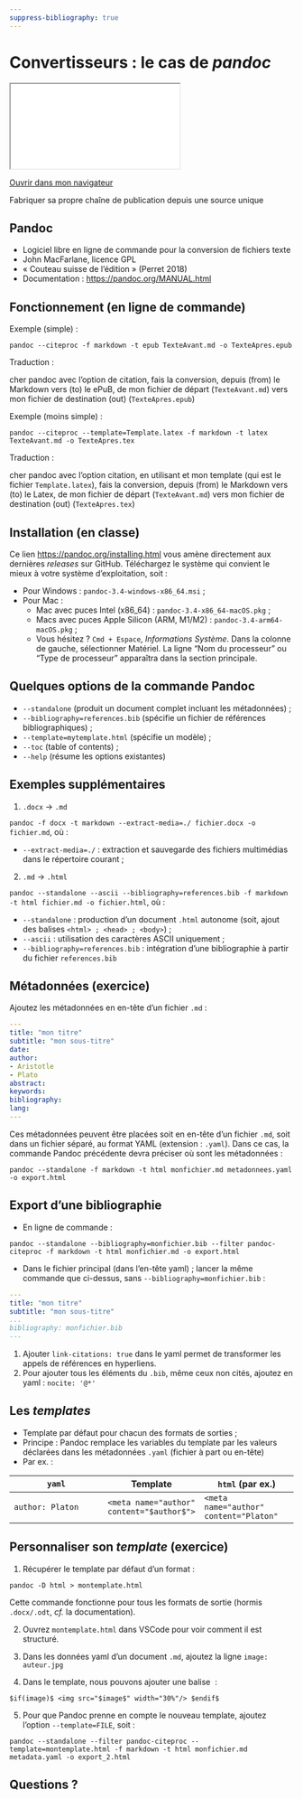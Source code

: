 ```yaml
---
suppress-bibliography: true
---
```


# Convertisseurs : le cas de *pandoc* 

::: {.content-visible when-format="html" unless-format="revealjs"}

```{=html}
<iframe src="_slides/pandoc.html"></iframe>
```
[Ouvrir dans mon navigateur](_slides/pandoc.html){target="_blank"} 

::: 

Fabriquer sa propre chaîne de publication depuis une source unique  

## Pandoc 

- Logiciel libre en ligne de commande pour la conversion de fichiers texte
- John MacFarlane, licence GPL
- « Couteau suisse de l'édition » (Perret 2018)  
- Documentation : <https://pandoc.org/MANUAL.html> 

## Fonctionnement (en ligne de commande) 

Exemple (simple) : 

`pandoc --citeproc -f markdown -t epub TexteAvant.md -o TexteApres.epub`

Traduction : 

cher pandoc avec l'option de citation, fais la conversion, depuis (from) le Markdown vers (to) le ePuB, de mon fichier de départ (`TexteAvant.md`) vers mon fichier de destination (out) (`TexteApres.epub`) 

</section>
<section>

Exemple (moins simple) : 

`pandoc --citeproc --template=Template.latex -f markdown -t latex TexteAvant.md -o TexteApres.tex`

Traduction : 

cher pandoc avec l'option citation, en utilisant et mon template (qui est le fichier `Template.latex`), fais la conversion, depuis (from) le Markdown vers (to) le Latex, de mon fichier de départ (`TexteAvant.md`) vers mon fichier de destination (out) (`TexteApres.tex`)

## Installation (en classe) 

Ce lien <https://pandoc.org/installing.html> vous amène directement aux dernières *releases* sur GitHub. Téléchargez le système qui convient le mieux à votre système d'exploitation, soit :

- Pour Windows :  `pandoc-3.4-windows-x86_64.msi` ; 
- Pour Mac : 
  - Mac avec puces Intel (x86_64) : `pandoc-3.4-x86_64-macOS.pkg` ; 
  - Macs avec puces Apple Silicon (ARM, M1/M2) : `pandoc-3.4-arm64-macOS.pkg` ; 
  - Vous hésitez ? `Cmd + Espace`, *Informations Système*. Dans la colonne de gauche, sélectionner Matériel. La ligne "Nom du processeur" ou "Type de processeur" apparaîtra dans la section principale. 

## Quelques options de la commande Pandoc 

- `--standalone` (produit un document complet incluant les métadonnées) ; 
- `--bibliography=references.bib` (spécifie un fichier de références bibliographiques) ; 
- `--template=mytemplate.html` (spécifie un modèle) ; 
- `--toc` (table of contents) ; 
- `--help` (résume les options existantes)

## Exemples supplémentaires {.smaller}

1. `.docx` -> `.md`

`pandoc -f docx -t markdown --extract-media=./ fichier.docx -o fichier.md`, où : 

- `--extract-media=./` : extraction et sauvegarde des fichiers multimédias dans le répertoire courant ; 

2. `.md` -> `.html`

`pandoc --standalone --ascii --bibliography=references.bib -f markdown -t html fichier.md -o fichier.html`, où : 

- `--standalone` : production d'un document `.html` autonome (soit, ajout des balises `<html> ; <head> ; <body>`) ; 
- `--ascii` : utilisation des caractères ASCII uniquement ;  
- `--bibliography=references.bib` : intégration d'une bibliographie à partir du fichier `references.bib`

## Métadonnées (exercice)

Ajoutez les métadonnées en en-tête d'un fichier `.md` : 

```yaml
---
title: "mon titre"
subtitle: "mon sous-titre"
date:
author:
- Aristotle
- Plato
abstract:
keywords:
bibliography:
lang:
---
```

::: {.callout-tip}
Ces métadonnées peuvent être placées soit en en-tête d'un fichier `.md`, soit dans un fichier séparé, au format YAML (extension : `.yaml`). Dans ce cas, la commande Pandoc précédente devra préciser où sont les métadonnées : 

`pandoc --standalone -f markdown -t html monfichier.md metadonnees.yaml -o export.html`
:::

## Export d'une bibliographie  {.smaller}

- En ligne de commande : 

`pandoc --standalone --bibliography=monfichier.bib --filter pandoc-citeproc -f markdown -t html monfichier.md -o export.html`

- Dans le fichier principal (dans l'en-tête yaml) ; lancer la même commande que ci-dessus, sans `--bibliography=monfichier.bib` : 

```yaml
---
title: "mon titre"
subtitle: "mon sous-titre"
...
bibliography: monfichier.bib
---
```

::: {.callout-tip}
1. Ajouter `link-citations: true` dans le yaml permet de transformer les appels de références en hyperliens. 
2. Pour ajouter tous les éléments du `.bib`, même ceux non cités, ajoutez en yaml : `nocite: '@*'`
:::

## Les *templates* 

- Template par défaut pour chacun des formats de sorties ; 
- Principe : Pandoc remplace les variables du template par les valeurs déclarées dans les métadonnées `.yaml` (fichier à part ou en-tête)
- Par ex. : 

| `yaml` | Template | `html` (par ex.) | 
| --- | --- | --- | 
| `author: Platon` | `<meta name="author" content="$author$">` | `<meta name="author" content="Platon"` | 

## Personnaliser son *template* (exercice)  {.smaller}

1. Récupérer le template par défaut d'un format : 

`pandoc -D html > montemplate.html`

::: {.callout-tip}
Cette commande fonctionne pour tous les formats de sortie (hormis `.docx/.odt`, *cf.* la documentation). 
:::

2. Ouvrez `montemplate.html` dans VSCode pour voir comment il est structuré. 

3. Dans les données yaml d'un document `.md`, ajoutez la ligne `image: auteur.jpg` 
4. Dans le template, nous pouvons ajouter une balise <img> :

`$if(image)$ <img src="$image$" width="30%"/> $endif$`

5. Pour que Pandoc prenne en compte le nouveau template, ajoutez l'option `--template=FILE`, soit : 

`pandoc --standalone --filter pandoc-citeproc --template=montemplate.html -f markdown -t html monfichier.md metadata.yaml -o export_2.html`

## Questions ? 